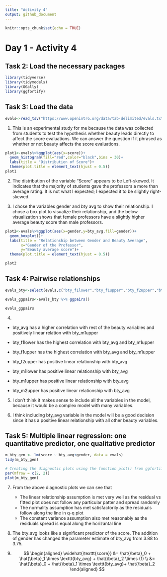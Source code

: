 ```yaml
---
title: "Activity 4"
output: github_document
---
```


```r
knitr::opts_chunk$set(echo = TRUE)
```

# Day 1 - Activity 4

## Task 2: Load the necessary packages

```r
library(tidyverse)
library(tidymodels)
library(GGally)
library(ggfortify)
```


## Task 3: Load the data

```r
evals<-read_tsv("https://www.openintro.org/data/tab-delimited/evals.txt",show_col_types = FALSE)
```

1) This is an experimental study for me because the data was collected from students to test the hypothesis whether beauty leads directly to affect the score evaluations. We can answer the question if it phrased as whether or not beauty affects the score evaluations.


```r
plot1<-evals%>%ggplot(aes(x=score))+
  geom_histogram(fill="red",color="black",bins = 30)+
  labs(title = "Distribution of Score")+
  theme(plot.title = element_text(hjust = 0.5))
plot1
```

2) The distribution of the variable "Score" appears to be Left-skewed. It indicates that the majority of students gave the professors a more than average rating. It is not what I expected; I expected it to be slightly right-skewed.


3) I chose the variables gender and bty avg to show their relationship. I chose a box plot to visualize their relationship, and the below visualization shows that female professors have a slightly higher average beauty score than male professors.

```r
plot2<-evals%>%ggplot(aes(x=gender,y=bty_avg,fill=gender))+
  geom_boxplot()+
  labs(title = "Relationship between Gender and Beauty Average",
       x="Gender of the Professor",
       y="Beauty average score")+
  theme(plot.title = element_text(hjust = 0.5))

plot2
```

## Task 4: Pairwise relationships

```r
evals_bty<-select(evals,c("bty_f1lower","bty_f1upper","bty_f2upper","bty_m1lower","bty_m1upper","bty_m2upper","bty_avg"))

evals_ggpairs<-evals_bty %>% ggpairs()

evals_ggpairs
```

4)  
  * bty_avg has a higher correlation with rest of the beauty variables and positively linear relation with bty_m1upper

  * bty_f1lower has the highest correlation with bty_avg and bty_m1upper
    
  * bty_f1upper has the highest correlation with bty_avg and bty_m1upper
    
  * bty_f2upper has positive linear relationship with bty_avg
    
  * bty_m1lower has positive linear relationship with bty_avg
    
  * bty_m1upper has positive linear relationship with bty_avg
    
  * bty_m2upper has positive linear relationship with bty_avg
    
    
5) I don't think it makes sense to include all the variables in the model, because it would be a complex model with many variables.

6) I think including bty_avg variable in the model will be a good decision since it has a positive linear relationship with all other beauty variables.


## Task 5: Multiple linear regression: one quantitative predictor, one qualitative predictor

```r
m_bty_gen <- lm(score ~ bty_avg+gender, data = evals)
tidy(m_bty_gen)
```


```r
# Creating the diagnostic plots using the function plot() from ggfortify package 
par(mfrow = c(2, 2))
plot(m_bty_gen)
```


    
7)  From the above diagnostic plots we can see that

    * The linear relationship assumption is met very well as the residual vs fitted plot does not follow        any particular patter and spread randomly
    * The normality assumption has met satisfactorily as the residuals follow along the line in q-q plot
    * The constant variance assumption also met reasonably as the residuals spread is equal along the           horizantal line
    
8) The bty_avg looks like a significant predictor of the score. The addition of gender has changed the parameter estimate of bty_avg from 3.88 to 3.75.


9) 
$$
  \begin{aligned}
\widehat{\texttt{score}} &= \hat{\beta}_0 + \hat{\beta}_1 \times \texttt{bty_avg} + \hat{\beta}_2 \times (1) \\
&= \hat{\beta}_0 + \hat{\beta}_1 \times \texttt{bty_avg}+ \hat{\beta}_2
\end{aligned}
$$
